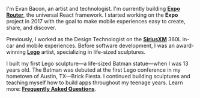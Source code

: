
I'm Evan Bacon, an artist and technologist. I'm currently building [**Expo Router**](https://expo.dev), the universal React framework. I started working on the **Expo** project in 2017 with the goal to make mobile experiences easy to create, share, and discover.

<MasonryPhotoGridOverview />

Previously, I worked as the Design Technologist on the [**SiriusXM**](https://www.motortrend.com/features/what-is-siriusxm-with-360l-streaming-audio/) 360L in-car and mobile experiences. Before software development, I was an award-winning [**Lego**](https://www.austinchronicle.com/best-of-austin/year:2013/poll:critics/category:kids/bacon-bricks-best-big-lego-builder/) artist, specializing in life-sized sculptures.

<MasonryLegoGrid />

I built my first Lego sculpture––a life-sized Batman statue––when I was 13 years old. The Batman was debuted at the first Lego conference in my hometown of Austin, TX––Brick Fiesta. I continued building sculptures and teaching myself how to build apps throughout my teenage years. Learn more: [**Frequently Asked Questions**](/faq).
